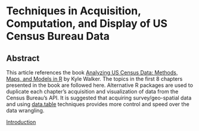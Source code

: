 
# Techniques in Acquisition, Computation, and Display of US Census Bureau Data

## Abstract

This article references the book [Analyzing US Census Data: Methods, Maps, and Models in R](https://walker-data.com/census-r/index.html) by Kyle Walker. The topics in the first 8 chapters presented in the book are followed here. Alternative R packages are used to duplicate each chapter's acquisition and visualization of data from the Census Bureau's API. It is suggested that acquiring survey/geo-spatial data and using [data.table](https://cran.r-project.org/web/packages/data.table/index.html) techniques provides more control and speed over the data wrangling.

::: {.nav-page .nav-page-next}
<a href="./1_introduction.html" class="pagination-link" aria-label="Introduction"> [Introduction]{.nav-page-text} <i class="bi bi-arrow-right-short"></i> </a>
:::
